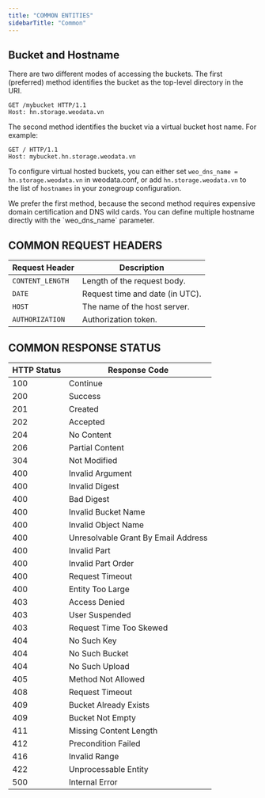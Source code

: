 ```yaml
---
title: "COMMON ENTITIES"
sidebarTitle: "Common"
---
```


## Bucket and Hostname

There are two different modes of accessing the buckets. The first (preferred) method identifies the bucket as the top-level directory in the URI.

```
GET /mybucket HTTP/1.1
Host: hn.storage.weodata.vn
```

The second method identifies the bucket via a virtual bucket host name. For example:

```
GET / HTTP/1.1
Host: mybucket.hn.storage.weodata.vn
```

To configure virtual hosted buckets, you can either set `weo_dns_name = hn.storage.weodata.vn` in weodata.conf, or add `hn.storage.weodata.vn` to the list of `hostnames` in your zonegroup configuration. 

<Tip>
We prefer the first method, because the second method requires expensive domain certification and DNS wild cards.
</Tip>

<Tip>
You can define multiple hostname directly with the `weo_dns_name` parameter.
</Tip>


## COMMON REQUEST HEADERS

| Request Header | Description                        |
|-----------------|------------------------------------|
| `CONTENT_LENGTH`  | Length of the request body.         |
| `DATE`            | Request time and date (in UTC).    |
| `HOST`            | The name of the host server.        |
| `AUTHORIZATION`   | Authorization token.               |

## COMMON RESPONSE STATUS

| HTTP Status | Response Code |
|-------------|---------------|
| 100         | Continue      |
| 200         | Success       |
| 201         | Created       |
| 202         | Accepted      |
| 204         | No Content    |
| 206         | Partial Content|
| 304         | Not Modified  |
| 400         | Invalid Argument|
| 400         | Invalid Digest|
| 400         | Bad Digest     |
| 400         | Invalid Bucket Name|
| 400         | Invalid Object Name|
| 400         | Unresolvable Grant By Email Address|
| 400         | Invalid Part   |
| 400         | Invalid Part Order|
| 400         | Request Timeout|
| 400         | Entity Too Large|
| 403         | Access Denied  |
| 403         | User Suspended |
| 403         | Request Time Too Skewed|
| 404         | No Such Key    |
| 404         | No Such Bucket |
| 404         | No Such Upload |
| 405         | Method Not Allowed|
| 408         | Request Timeout|
| 409         | Bucket Already Exists|
| 409         | Bucket Not Empty|
| 411         | Missing Content Length|
| 412         | Precondition Failed|
| 416         | Invalid Range  |
| 422         | Unprocessable Entity|
| 500         | Internal Error |
